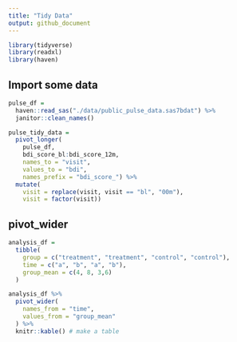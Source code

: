 ```yaml
---
title: "Tidy Data"
output: github_document
---
```


```r
library(tidyverse)
library(readxl)
library(haven)
```


## Import some data

```r
pulse_df = 
  haven::read_sas("./data/public_pulse_data.sas7bdat") %>%
  janitor::clean_names()
```

```r
pulse_tidy_data = 
  pivot_longer(
    pulse_df, 
    bdi_score_bl:bdi_score_12m,
    names_to = "visit", 
    values_to = "bdi",
    names_prefix = "bdi_score_") %>% 
  mutate(
    visit = replace(visit, visit == "bl", "00m"),
    visit = factor(visit))
```


## pivot_wider

```r
analysis_df =
  tibble(
    group = c("treatment", "treatment", "control", "control"),
    time = c("a", "b", "a", "b"),
    group_mean = c(4, 8, 3,6)
  )

analysis_df %>% 
  pivot_wider(
    names_from = "time",
    values_from = "group_mean"
  ) %>%
  knitr::kable() # make a table
```

